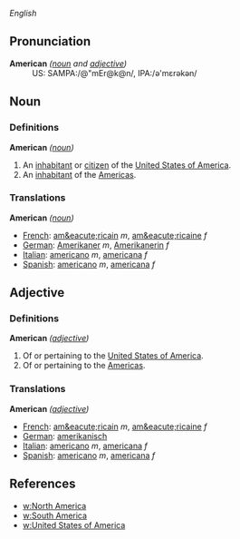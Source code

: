 ''English''

==Pronunciation==
;'''American''' ''([[noun]] and [[adjective]])''
:US: SAMPA:/@"mEr@k@n/, IPA:/&#601;'m&#603;r&#601;k&#601;n/

==Noun==

===Definitions===

;'''American''' ''([[noun]])''
#An [[inhabitant]] or [[citizen]] of the [[United States of America]].
#An [[inhabitant]] of the [[America]]s.

=== Translations ===

'''American''' ''([[noun]])''
*[[French]]: [[am&eacute;ricain]] ''m'', [[am&eacute;ricaine]] ''f''
*[[German]]: [[Amerikaner]] ''m'', [[Amerikanerin]] ''f''
*[[Italian]]: [[americano]] ''m'', [[americana]] ''f''
*[[Spanish]]: [[americano]] ''m'', [[americana]] ''f''

== Adjective ==

=== Definitions ===

;'''American''' ''([[adjective]])''
#Of or pertaining to the [[United States of America]].
#Of or pertaining to the [[America]]s.

=== Translations ===

'''American''' ''([[adjective]])''
*[[French]]: [[am&eacute;ricain]] ''m'', [[am&eacute;ricaine]] ''f''
*[[German]]: [[amerikanisch]]
*[[Italian]]: [[americano]] ''m'', [[americana]] ''f''
*[[Spanish]]: [[americano]] ''m'', [[americana]] ''f''

== References ==

*[[w:North America]]
*[[w:South America]]
*[[w:United States of America]]